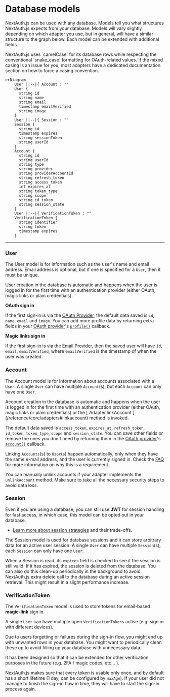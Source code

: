 
# Database models

NextAuth.js can be used with any database. Models tell you what structures NextAuth.js expects from your database. Models will vary slightly depending on which adapter you use, but in general, will have a similar structure to the graph below. Each model can be extended with additional fields.

<Callout type="info">
  NextAuth.js uses `camelCase` for its database rows while respecting the
  conventional `snake_case` formatting for OAuth-related values. If the mixed
  casing is an issue for you, most adapters have a dedicated documentation
  section on how to force a casing convention.
</Callout>

```mermaid
erDiagram
    User ||--|{ Account : ""
    User {
      string id
      string name
      string email
      timestamp emailVerified
      string image
    }
    User ||--|{ Session : ""
    Session {
      string id
      timestamp expires
      string sessionToken
      string userId
    }
    Account {
      string id
      string userId
      string type
      string provider
      string providerAccountId
      string refresh_token
      string access_token
      int expires_at
      string token_type
      string scope
      string id_token
      string session_state
    }
    User ||--|{ VerificationToken : ""
    VerificationToken {
      string identifier
      string token
      timestamp expires
    }
```

---

### User

The User model is for information such as the user's name and email address. Email address is optional, but if one is specified for a `User`, then it must be unique.

<Callout>
  User creation in the database is automatic and happens when the user is logged
  in for the first time with an authentication provider (either OAuth, magic
  links or plain credentials).
</Callout>

**OAuth sign in**

If the first sign-in is via the [OAuth Provider](/getting-started/authentication/oauth), the default data
saved is `id`, `name`, `email` and `image`. You can add more profile data by returning extra
fields in your [OAuth provider](/guides/configuring-oauth-providers#use-your-own-provider)'s [`profile()`](/reference/core/providers#profile) callback.

**Magic links sign in**

If the first sign-in is via the [Email Provider](/getting-started/authentication/email), then the saved user will have `id`, `email`, `emailVerified`, where `emailVerified` is the timestamp of when the user was created.

### Account

The Account model is for information about accounts associated with a `User`. A single `User` can have multiple `Account`(s), but each `Account` can only have one `User`.

<Callout>
  Account creation in the database is automatic and happens when the user is
  logged in for the first time with an authentication provider (either OAuth,
  magic links or plain credentials) or the
  [`Adapter.linkAccount`](/reference/core/adapters#linkaccount) method is
  invoked.
</Callout>

The default data saved is `access_token`, `expires_at`, `refresh_token`, `id_token`, `token_type`,
`scope` and `session_state`. You can save other fields or remove the ones you don't need by
returning them in the [OAuth provider](/guides/configuring-oauth-providers#use-your-own-provider)'s [`account()`](/reference/core/providers#account) callback.

Linking `Accounts`(s) to `User`(s) happen automatically, only when they have the same e-mail address, and the user is currently signed in. Check the [FAQ](/concepts#security) for more information on why this is a requirement.

You can manually unlink accounts if your adapter implements the
`unlinkAccount` method. Make sure to take all the necessary security steps to
avoid data loss.

### Session

Even if you are using a database, you can still use **JWT** for session handling for fast access, in which case, this model can be opted out in your database.

- [Learn more about session strategies](/concepts/session-strategies) and their trade-offs.

The Session model is used for database sessions and it can store arbitrary data for an active user session. A single `User` can have multiple `Session`(s), each `Session` can only have one `User`.

When a Session is read, its `expires` field is checked to see if the session is still valid. If it has expired, the session is deleted from the database. You can also do this clean-up periodically in the background to avoid NextAuth.js
extra delete call to the database during an active session retrieval. This
might result in a slight performance increase.

### VerificationToken

The `VerificationToken` model is used to store tokens for email-based **magic-link** sign in.

A single `User` can have multiple open `VerificationToken`s active (e.g. sign in with different devices).

<Callout>
  Due to users forgetting or failures during the sign-in flow, you might end up
  with unwanted rows in your database. You might want to periodically clean
  these up to avoid filling up your database with unnecessary data.
</Callout>

It has been designed so that it can be extended for other verification purposes in the future (e.g. 2FA / magic codes, etc... ).

NextAuth.js makes sure that every token is usable only once, and by default has a short lifetime (1 day, can be configured by `maxAge`). If your user did not manage to finish the sign-in flow in time, they will have to start the sign-in process again.

